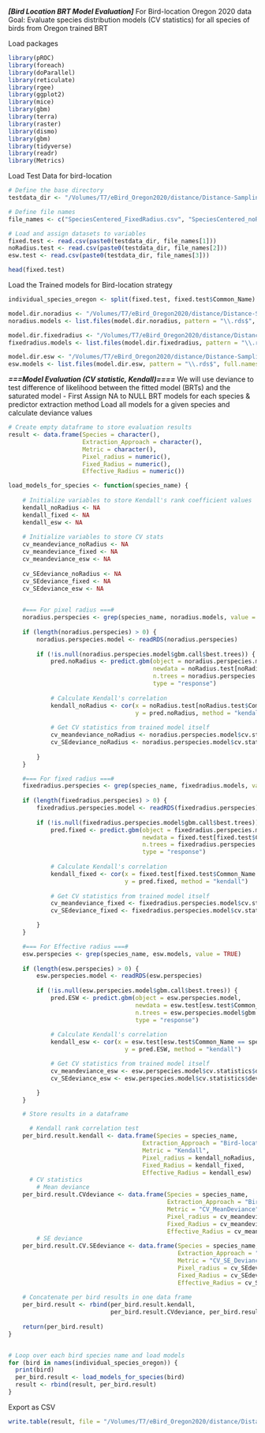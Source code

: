 ***[Bird Location BRT Model Evaluation]***
For Bird-location Oregon 2020 data
Goal: Evaluate species distribution models (CV statistics) for all species of birds from Oregon trained BRT

Load packages
```r
library(pROC)
library(foreach)
library(doParallel)
library(reticulate)
library(rgee)
library(ggplot2)
library(mice)
library(gbm)
library(terra)
library(raster)
library(dismo)
library(gbm)
library(tidyverse)
library(readr)
library(Metrics)
```

Load Test Data for bird-location
```r
# Define the base directory
testdata_dir <- "/Volumes/T7/eBird_Oregon2020/distance/Distance-Sampling/BRT_train/TestData/SpeciesCentered/"

# Define file names
file_names <- c("SpeciesCentered_FixedRadius.csv", "SpeciesCentered_noRadius.csv", "SpeciesCentered_ESW.csv")

# Load and assign datasets to variables
fixed.test <- read.csv(paste0(testdata_dir, file_names[1]))
noRadius.test <- read.csv(paste0(testdata_dir, file_names[2]))
esw.test <- read.csv(paste0(testdata_dir, file_names[3]))

head(fixed.test)
```

Load the Trained models for Bird-location strategy
```r
individual_species_oregon <- split(fixed.test, fixed.test$Common_Name)

model.dir.noradius <- "/Volumes/T7/eBird_Oregon2020/distance/Distance-Sampling/BRT_train/TrainedModel/SpeciesCentered/SpeciesCentered_NoRadius"
noradius.models <- list.files(model.dir.noradius, pattern = "\\.rds$", full.names = TRUE, recursive = TRUE)

model.dir.fixedradius <- "/Volumes/T7/eBird_Oregon2020/distance/Distance-Sampling/BRT_train/TrainedModel/SpeciesCentered/SpeciesCentered_FixedRadius"
fixedradius.models <- list.files(model.dir.fixedradius, pattern = "\\.rds$", full.names = TRUE, recursive = TRUE)

model.dir.esw <- "/Volumes/T7/eBird_Oregon2020/distance/Distance-Sampling/BRT_train/TrainedModel/SpeciesCentered/SpeciesCentered_ESW"
esw.models <- list.files(model.dir.esw, pattern = "\\.rds$", full.names = TRUE, recursive = TRUE)

```



***===Model Evaluation (CV statistic, Kendall)====***
We will use deviance to test difference of likelihood between the fitted model (BRTs) and the saturated model
- First Assign NA to NULL BRT models for each species & predictor extraction method
Load all models for a given species and calculate deviance values
```r
# Create empty dataframe to store evaluation results
result <- data.frame(Species = character(),
                     Extraction_Approach = character(),
                     Metric = character(),
                     Pixel_radius = numeric(),
                     Fixed_Radius = numeric(),
                     Effective_Radius = numeric())

load_models_for_species <- function(species_name) {
    
    # Initialize variables to store Kendall's rank coefficient values
    kendall_noRadius <- NA
    kendall_fixed <- NA
    kendall_esw <- NA
    
    # Initialize variables to store CV stats
    cv_meandeviance_noRadius <- NA
    cv_meandeviance_fixed <- NA
    cv_meandeviance_esw <- NA
    
    cv_SEdeviance_noRadius <- NA
    cv_SEdeviance_fixed <- NA
    cv_SEdeviance_esw <- NA

    
    #=== For pixel radius ===#
    noradius.perspecies <- grep(species_name, noradius.models, value = TRUE)
    
    if (length(noradius.perspecies) > 0) {
        noradius.perspecies.model <- readRDS(noradius.perspecies)
        
        if (!is.null(noradius.perspecies.model$gbm.call$best.trees)) {
            pred.noRadius <- predict.gbm(object = noradius.perspecies.model, 
                                         newdata = noRadius.test[noRadius.test$Common_Name == species_name, ],
                                         n.trees = noradius.perspecies.model$gbm.call$best.trees,
                                         type = "response")
            
            # Calculate Kendall's correlation
            kendall_noRadius <- cor(x = noRadius.test[noRadius.test$Common_Name == species_name, ]$Occur, 
                                    y = pred.noRadius, method = "kendall")
            
            # Get CV statistics from trained model itself
            cv_meandeviance_noRadius <- noradius.perspecies.model$cv.statistics$deviance.mean
            cv_SEdeviance_noRadius <- noradius.perspecies.model$cv.statistics$deviance.se
            
        }
    }

    #=== For fixed radius ===#
    fixedradius.perspecies <- grep(species_name, fixedradius.models, value = TRUE)
    
    if (length(fixedradius.perspecies) > 0) {
        fixedradius.perspecies.model <- readRDS(fixedradius.perspecies)
        
        if (!is.null(fixedradius.perspecies.model$gbm.call$best.trees)) {
            pred.fixed <- predict.gbm(object = fixedradius.perspecies.model, 
                                      newdata = fixed.test[fixed.test$Common_Name == species_name, ],
                                      n.trees = fixedradius.perspecies.model$gbm.call$best.trees,
                                      type = "response")
            
            # Calculate Kendall's correlation
            kendall_fixed <- cor(x = fixed.test[fixed.test$Common_Name == species_name, ]$Occur, 
                                 y = pred.fixed, method = "kendall")
            
            # Get CV statistics from trained model itself
            cv_meandeviance_fixed <- fixedradius.perspecies.model$cv.statistics$deviance.mean
            cv_SEdeviance_fixed <- fixedradius.perspecies.model$cv.statistics$deviance.se

        }
    }

    #=== For Effective radius ===#
    esw.perspecies <- grep(species_name, esw.models, value = TRUE)
    
    if (length(esw.perspecies) > 0) {
        esw.perspecies.model <- readRDS(esw.perspecies)
        
        if (!is.null(esw.perspecies.model$gbm.call$best.trees)) {
            pred.ESW <- predict.gbm(object = esw.perspecies.model, 
                                    newdata = esw.test[esw.test$Common_Name == species_name, ],
                                    n.trees = esw.perspecies.model$gbm.call$best.trees,
                                    type = "response")
  
            # Calculate Kendall's correlation
            kendall_esw <- cor(x = esw.test[esw.test$Common_Name == species_name, ]$Occur, 
                                 y = pred.ESW, method = "kendall")

            # Get CV statistics from trained model itself
            cv_meandeviance_esw <- esw.perspecies.model$cv.statistics$deviance.mean
            cv_SEdeviance_esw <- esw.perspecies.model$cv.statistics$deviance.se

        }
    }

    # Store results in a dataframe

      # Kendall rank correlation test
    per_bird.result.kendall <- data.frame(Species = species_name,
                                      Extraction_Approach = "Bird-location Approach",
                                      Metric = "Kendall",
                                      Pixel_radius = kendall_noRadius,
                                      Fixed_Radius = kendall_fixed,
                                      Effective_Radius = kendall_esw)
      # CV statistics
        # Mean deviance
    per_bird.result.CVdeviance <- data.frame(Species = species_name,
                                             Extraction_Approach = "Bird-location Approach",
                                             Metric = "CV_MeanDeviance",
                                             Pixel_radius = cv_meandeviance_noRadius,
                                             Fixed_Radius = cv_meandeviance_fixed,
                                             Effective_Radius = cv_meandeviance_esw)
        # SE deviance
    per_bird.result.CV.SEdeviance <- data.frame(Species = species_name,
                                                Extraction_Approach = "Bird-location Approach",
                                                Metric = "CV_SE_Deviance",
                                                Pixel_radius = cv_SEdeviance_noRadius,
                                                Fixed_Radius = cv_SEdeviance_fixed,
                                                Effective_Radius = cv_SEdeviance_esw)
    
    # Concatenate per bird results in one data frame
    per_bird.result <- rbind(per_bird.result.kendall,
                             per_bird.result.CVdeviance, per_bird.result.CV.SEdeviance)
    
    return(per_bird.result)
}


# Loop over each bird species name and load models
for (bird in names(individual_species_oregon)) {
  print(bird)
  per_bird.result <- load_models_for_species(bird)
  result <- rbind(result, per_bird.result)
}

```

Export as CSV
```r
write.table(result, file = "/Volumes/T7/eBird_Oregon2020/distance/Distance-Sampling/Evaluation/Oregon2020/evalMetric-BirdLocationOR2020.csv", sep = ",", row.names = FALSE, fileEncoding = "UTF-8")

```
